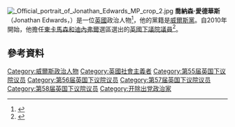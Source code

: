 {{noteTA
|1=zh-cn:乔纳森·爱德华兹;zh-hant:喬納森·愛德華斯;
|2=zh-cn:爱德华兹;zh-hant:愛德華斯;
}}
[[File:_Official_portrait_of_Jonathan_Edwards_MP_crop_2.jpg|thumb]]
'''喬納森·愛德華斯'''（Jonathan Edwards，{{bd|1976年|4月26日}}）是一位[[英國|英國]]政治人物<ref>{{London Gazette |issue=59418 |date=13 May 2010 |startpage=8746}}</ref>，他的黨籍是[[威爾斯黨|威爾斯黨]]。自2010年開始，他擔任[[東卡馬森和迪內弗爾_(英國國會選區)|東卡馬森和迪內弗爾]]選區選出的[[英國下議院議員|英國下議院議員]]<ref>{{Cite web |url=http://www.debretts.com/people/biographies/browse/w/21474/Hywel+WILLIAMS.aspx |title=Debretts |accessdate=2016-03-06 |archive-date=2014-11-11 |archive-url=https://web.archive.org/web/20141111022926/http://www.debretts.com/people-of-today/profile/21372/Hywel-WILLIAMS |dead-url=yes }}</ref>。

==參考資料==
{{Reflist}}
{{DEFAULTSORT:Edwards, Jonathan}}
[[Category:威爾斯政治人物|Category:威爾斯政治人物]]
[[Category:英國社會主義者|Category:英國社會主義者]]
[[Category:第55届英国下议院议员|Category:第55届英国下议院议员]]
[[Category:第56届英国下议院议员|Category:第56届英国下议院议员]]
[[Category:第57届英国下议院议员|Category:第57届英国下议院议员]]
[[Category:第58届英国下议院议员|Category:第58届英国下议院议员]]
[[Category:开除出党政治家|Category:开除出党政治家]]